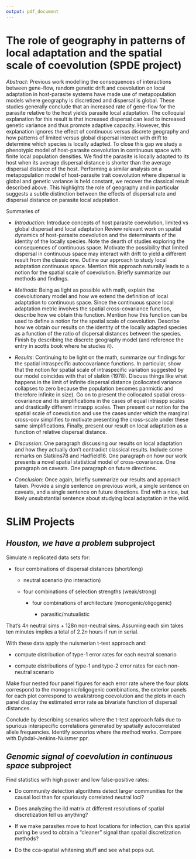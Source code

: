 ```yaml
---
output: pdf_document
---
```


# The role of geography in patterns of local adaptation and the spatial scale of coevolution (SPDE project)

_Abstract_: Previous work modelling the consequences of interactions between gene-flow, random genetic drift and coevolution on local adaptation in host-parasite systems have made use of metapopulation models where geography is discretized and dispersal is global. These studies generally conclude that an increased rate of gene-flow for the parasite relative to the host yields parasite local adaptation. The colloquial explanation for this result is that increased dispersal can lead to increased genetic variance and thus promote adaptive capacity. However, this explanation ignores the effect of continuous versus discrete geography and how patterns of limited versus global dispersal interact with drift to determine which species is locally adapted. To close this gap we study a phenotypic model of host-parasite coevolution in continuous space with finite local population densities. We find the parasite is locally adapted to its host when its average dispersal distance is shorter than the average dispersal distance of the host. Performing a similar analysis on a metapopulation model of host-parasite trait coevolution where dispersal is global and genetic variance is held constant, we recover the classical result described above. This highlights the role of geography and in particular suggests a subtle distinction between the effects of dispersal rate and dispersal distance on parasite local adaptation.

Summaries of

- _Introduction_: Introduce concepts of host parasite coevolution, limited vs global dispersal and local adaptation Review relevant work on spatial dynamics of host-parasite coevolution and the determinants of the identity of the locally species. Note the dearth of studies exploring the consequences of continuous space. Motivate the possibility that limited dispersal in continuous space may interact with drift to yield a different result from the classic one. Outline our approach to study local adaptation continuous space. Mention this approach naturally leads to a notion for the spatial scale of coevolution. Briefly summarize our methods and findings.

- _Methods_: Being as light as possible with math, explain the coevolutionary model and how we extend the definition of local adaptation to continuous space. Since the continuous space local adaptation metric involves the spatial cross-covariance function, describe how we obtain this function. Mention how this function can be used to define a notion for the spatial scale of coevolution. Describe how we obtain our results on the identity of the locally adapted species as a function of the ratio of dispersal distances between the species. Finish by describing the discrete geography model (and reference the entry in scotts book where he studies it).

- _Results_: Continuing to be light on the math, summarize our findings for the spatial intraspecific autocovariance functions. In particular, show that the notion for spatial scale of intraspecific variation suggested by our model coincides with that of slatkin (1978). Discuss things like what happens in the limit of infinite dispersal distance (collocated variance collapses to zero because the population becomes panmictic and therefore infinite in size). Go on to present the collocated spatial cross-covariance and its simplifications in the cases of equal intraspp scales and drastically different intraspp scales. Then present our notion for the spatial scale of coevolution and use the cases under which the marginal cross-cov simplifies to motivate presenting the cross-scale under these same simplifications. Finally, present our result on local adaptation as a function of relative dispersal distance.

- _Discussion_: One paragraph discussing our results on local adaptation and how they actually don't contradict classical results. Include some remarks on Slatkins78 and Hadfield16. One paragraph on how our work presents a novel spatial statistical model of cross-covariance. One paragraph on caveats. One paragraph on future directions.

- _Conclusion_: Once again, briefly summarize our results and approach taken. Provide a single sentence on previous work, a single sentence on caveats, and a single sentence on future directions. End with a nice, but likely unsubstantial sentence about studying local adaptation in the wild.

# SLiM Projects

## _Houston, we have a problem_ subproject

Simulate $n$ replicated data sets for:

  - four combinations of dispersal distances (short/long)
  
    - neutral scenario (no interaction)
    
    - four combinations of selection strengths (weak/strong)
    
      - four combinations of architecture (monogenic/oligogenic)
      
        - parasitic/mutualistic

That's $4n$ neutral sims + $128n$ non-neutral sims. Assuming each sim takes ten minutes implies a total of $2.2n$ hours if run in serial.

With these data apply the nuismerian t-test approach and:

  - compute distribution of type-1 error rates for each neutral scenario
  
  - compute distributions of type-1 and type-2 error rates for each non-neutral scenario

Make four nested four panel figures for each error rate where the four plots correspond to the monogenic/oligogenic combinations, the exterior panels for each plot correspond to weak/strong coevolution and the plots in each panel display the estimated error rate as bivariate function of dispersal distances.

Conclude by describing scenarios where the t-test approach fails due to spurious interspecific correlations generated by spatially autocorrelated allele frequencies. Identify scenarios where the method works. Compare with Dybdal-Jenkins-Nuismer ppr.

## _Genomic signal of coevolution in continuous space_ subproject

Find statistics with high power and low false-positive rates:

  - Do community detection algorithms detect larger communities for the causal loci than for spuriously correlated neutral loci?
  
  - Does analyzing the ild matrix at different resolutions of spatial discretization tell us anything?
  
  - If we make parasites move to host locations for infection, can this spatial paring be used to obtain a "cleaner" signal than spatial discretization methods?
  
  - Do the cca-spatial whitening stuff and see what pops out.